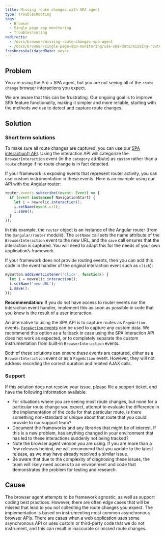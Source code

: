 ```yaml
---
title: Missing route changes with SPA agent
type: troubleshooting
tags:
  - Browser
  - Single page app monitoring
  - Troubleshooting
redirects:
  - /docs/browser/missing-route-changes-spa-agent
  - /docs/browser/single-page-app-monitoring/use-spa-data/missing-route-changes-spa-agent
freshnessValidatedDate: never
---
```


## Problem

You are using the Pro + SPA agent, but you are not seeing all of the `route change` browser interactions you expect.

We are aware that this can be frustrating. Our ongoing goal is to improve SPA feature functionality, making it simpler and more reliable, starting with the methods we use to detect and capture route changes. 

## Solution

### Short term solutions

To make sure all route changes are captured, you can use our [SPA interaction() API](/docs/browser/new-relic-browser/browser-agent-spa-api). Using the interaction API will categorize the `BrowserInteraction` event (in the `category` attribute) as `custom` rather than a `route` change if no route change is in fact detected.

If your framework is exposing events that represent router activity, you can use custom instrumentation in these events. Here is an example using our API with the Angular router:

```js
router.events.subscribe((event: Event) => {
  if (event instanceof NavigationStart) {
    let i = newrelic.interaction();
    i.setName(event.url);
    i.save();
  }
});
```

In this example, the `router` object is an instance of the Angular router (from the `@angular/router` module). The `setName` call sets the name attribute of the `BrowserInteraction` event to the new URL, and the `save` call ensures that the interaction is captured. You will need to adapt this for the needs of your own application’s framework.

If your framework does not provide routing events, then you can add this code in the event handler of the original interaction event such as `click`):

```js
myButton.addEventListener('click', function() {
  let i = newrelic.interaction();
  i.setName('new URL');
  i.save();
});
```

**Recommendation:** If you do not have access to router events nor the interaction event handler, implement this as soon as possible in code that you know is the result of a user interaction.

An alternative to using the SPA API is to capture routes as `PageAction` events. [`PageAction` events](/docs/browser/new-relic-browser/browser-agent-spa-api/add-page-action) can be used to capture any custom data. We recommend this option as a fallback in case using the SPA interaction API does not work as expected, or to completely separate the custom instrumentation from built-in `BrowserInteraction` events.

Both of these solutions can ensure these events are captured, either as a `BrowserInteraction` event or as a `PageAction` event. However, they will not address recording the correct duration and related AJAX calls.

### Support

If this solution does not resolve your issue, please file a support ticket, and have the following information available:

* For situations where you are seeing most route changes, but none for a particular route change you expect, attempt to evaluate the difference in the implementation of the code for that particular route. Is there something non-standard or unique about that route that you could provide to our support team?
* Document the frameworks and any libraries that might be of interest. If this is a new problem, has anything changed in your environment that has led to these interactions suddenly not being tracked?
* Note the browser agent version you are using. If you are more than a few releases behind, we will recommend that you update to the latest release, as we may have already resolved a similar issue.
* Be aware that due to the complexity of diagnosing these issues, the team will likely need access to an environment and code that demonstrates the problem for testing and research.

## Cause

The browser agent attempts to be framework agnostic, as well as support coding best practices. However, there are often edge cases that will be missed that lead to you not collecting the route changes you expect. The implementation is based on instrumenting most common asynchronous browser APIs. There are cases when a web application uses some asynchronous API or uses custom or third-party code that we do not instrument, and this can result in inaccurate or missed route changes.
